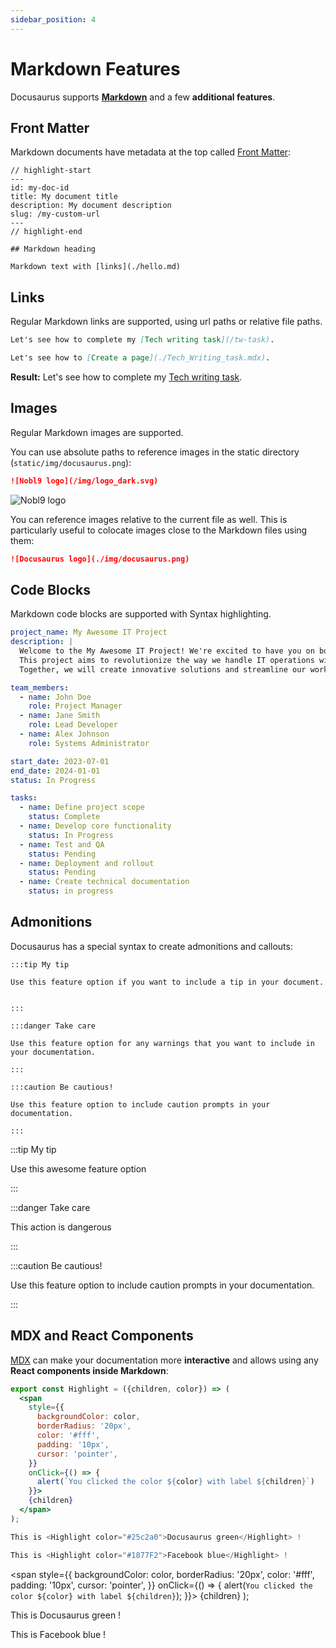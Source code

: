 ```yaml
---
sidebar_position: 4
---
```


# Markdown Features

Docusaurus supports **[Markdown](https://daringfireball.net/projects/markdown/syntax)** and a few **additional features**.

## Front Matter

Markdown documents have metadata at the top called [Front Matter](https://jekyllrb.com/docs/front-matter/):

```text title="my-doc.md"
// highlight-start
---
id: my-doc-id
title: My document title
description: My document description
slug: /my-custom-url
---
// highlight-end

## Markdown heading

Markdown text with [links](./hello.md)
```

## Links

Regular Markdown links are supported, using url paths or relative file paths.

```md
Let's see how to complete my [Tech writing task](/tw-task).
```

```md
Let's see how to [Create a page](./Tech_Writing_task.mdx).
```

**Result:** Let's see how to complete my [Tech writing task](/tw-task).

## Images

Regular Markdown images are supported.

You can use absolute paths to reference images in the static directory (`static/img/docusaurus.png`):

```md
![Nobl9 logo](/img/logo_dark.svg)
```

![Nobl9 logo](/img/logo_dark.svg)

You can reference images relative to the current file as well. This is particularly useful to colocate images close to the Markdown files using them:

```md
![Docusaurus logo](./img/docusaurus.png)
```

## Code Blocks

Markdown code blocks are supported with Syntax highlighting.

```yaml
project_name: My Awesome IT Project
description: |
  Welcome to the My Awesome IT Project! We're excited to have you on board.
  This project aims to revolutionize the way we handle IT operations within our organization.
  Together, we will create innovative solutions and streamline our workflows.

team_members:
  - name: John Doe
    role: Project Manager
  - name: Jane Smith
    role: Lead Developer
  - name: Alex Johnson
    role: Systems Administrator

start_date: 2023-07-01
end_date: 2024-01-01
status: In Progress

tasks:
  - name: Define project scope
    status: Complete
  - name: Develop core functionality
    status: In Progress
  - name: Test and QA
    status: Pending
  - name: Deployment and rollout
    status: Pending
  - name: Create technical documentation
    status: in progress
```

## Admonitions

Docusaurus has a special syntax to create admonitions and callouts:

```text
:::tip My tip

Use this feature option if you want to include a tip in your document.


:::

:::danger Take care

Use this feature option for any warnings that you want to include in your documentation.

:::

:::caution Be cautious!

Use this feature option to include caution prompts in your documentation.

:::

```
:::tip My tip

Use this awesome feature option

:::

:::danger Take care

This action is dangerous

:::

:::caution Be cautious!

Use this feature option to include caution prompts in your documentation.

:::

## MDX and React Components

[MDX](https://mdxjs.com/) can make your documentation more **interactive** and allows using any **React components inside Markdown**:

```jsx
export const Highlight = ({children, color}) => (
  <span
    style={{
      backgroundColor: color,
      borderRadius: '20px',
      color: '#fff',
      padding: '10px',
      cursor: 'pointer',
    }}
    onClick={() => {
      alert(`You clicked the color ${color} with label ${children}`)
    }}>
    {children}
  </span>
);

This is <Highlight color="#25c2a0">Docusaurus green</Highlight> !

This is <Highlight color="#1877F2">Facebook blue</Highlight> !
```

  <span
    style={{
      backgroundColor: color,
      borderRadius: '20px',
      color: '#fff',
      padding: '10px',
      cursor: 'pointer',
    }}
    onClick={() => {
      alert(`You clicked the color ${color} with label ${children}`);
    }}>
    {children}
  </span>
);

This is <Highlight color="#25c2a0">Docusaurus green</Highlight> !

This is <Highlight color="#1877F2">Facebook blue</Highlight> !
